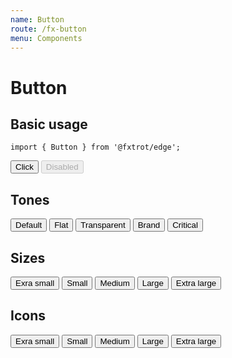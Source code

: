 ```yaml
---
name: Button
route: /fx-button
menu: Components
---
```



# Button

## Basic usage

```tsx
import { Button } from '@fxtrot/edge';
```

<Playground>
  <Inline space="m">
    <Button>Click</Button>
    <Button disabled>Disabled</Button>
  </Inline>
</Playground>

## Tones

<Playground>
  <Inline space="m">
    <Button tone="default">Default</Button>
    <Button tone="flat">Flat</Button>
    <Button tone="transparent">Transparent</Button>
    <Button tone="brand">Brand</Button>
    <Button tone="critical">Critical</Button>
  </Inline>
</Playground>

## Sizes

<Playground>
  <Inline space="m" alignY="center">
    <Button size="xs">Exra small</Button>
    <Button size="s">Small</Button>
    <Button size="m">Medium</Button>
    <Button size="l">Large</Button>
    <Button size="xl">Extra large</Button>
  </Inline>
</Playground>

## Icons

<Playground>
  <Inline space="m" alignY="center">
    <Button size="xs">
      Exra small
      <Icon icon="more_horiz" />
    </Button>
    <Button size="s">
      Small
      <Icon icon="more_horiz" />
    </Button>
    <Button size="m">
      Medium
      <Icon icon="more_horiz" />
    </Button>
    <Button size="l">
      Large
      <Icon icon="more_horiz" />
    </Button>
    <Button size="xl">
      Extra large
      <Icon icon="more_horiz" />
    </Button>
  </Inline>
</Playground>
